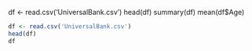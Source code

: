 df <- read.csv('UniversalBank.csv')
head(df)
summary(df)
mean(df$Age)

```r
df <- read.csv('UniversalBank.csv')
head(df)
df
```
